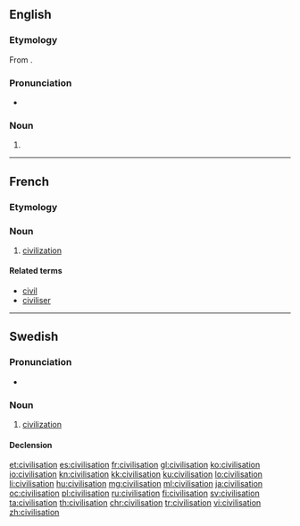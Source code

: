 ==English==

===Etymology===
From {{etyl|fr|en}} {{term|civilisation|lang=fr}}.

===Pronunciation===
* {{rhymes|eɪʃən|lang=en}}

===Noun===
{{en-noun}}

# {{alternative spelling of|civilization|from=UK|from2=Ireland|from3=Australia|from4=New Zealand|from5=South Africa|lang=en}}

----

==French==

===Etymology===
{{suffix|civiliser|ation|lang=fr}}

===Noun===
{{fr-noun|f}}

# [[civilization]]

====Related terms====
* [[civil#French|civil]]
* [[civiliser#French|civiliser]]

----

==Swedish==

===Pronunciation===
* {{audio|Sv-en civilisation.ogg|audio|lang=sv}}

===Noun===
{{sv-noun|c}}

# [[civilization]]

====Declension====
{{sv-noun-reg-er}}

[[et:civilisation]]
[[es:civilisation]]
[[fr:civilisation]]
[[gl:civilisation]]
[[ko:civilisation]]
[[io:civilisation]]
[[kn:civilisation]]
[[kk:civilisation]]
[[ku:civilisation]]
[[lo:civilisation]]
[[li:civilisation]]
[[hu:civilisation]]
[[mg:civilisation]]
[[ml:civilisation]]
[[ja:civilisation]]
[[oc:civilisation]]
[[pl:civilisation]]
[[ru:civilisation]]
[[fi:civilisation]]
[[sv:civilisation]]
[[ta:civilisation]]
[[th:civilisation]]
[[chr:civilisation]]
[[tr:civilisation]]
[[vi:civilisation]]
[[zh:civilisation]]